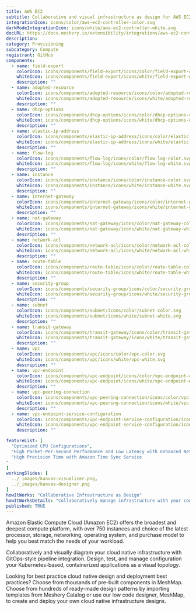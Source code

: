 ---
title: AWS EC2
subtitle: Collaborative and visual infrastructure as design for AWS EC2
integrationIcon: icons/color/aws-ec2-controller-color.svg
darkModeIntegrationIcon: icons/white/aws-ec2-controller-white.svg
docURL: https://docs.meshery.io/extensibility/integrations/aws-ec2-controller
description: 
category: Provisioning
subcategory: Compute
registrant: GitHub
components:
  - name: field-export
    colorIcon: icons/components/field-export/icons/color/field-export-color.svg
    whiteIcon: icons/components/field-export/icons/white/field-export-white.svg
    description: ""
  - name: adopted-resource
    colorIcon: icons/components/adopted-resource/icons/color/adopted-resource-color.svg
    whiteIcon: icons/components/adopted-resource/icons/white/adopted-resource-white.svg
    description: ""
  - name: dhcp-options
    colorIcon: icons/components/dhcp-options/icons/color/dhcp-options-color.svg
    whiteIcon: icons/components/dhcp-options/icons/white/dhcp-options-white.svg
    description: ""
  - name: elastic-ip-address
    colorIcon: icons/components/elastic-ip-address/icons/color/elastic-ip-address-color.svg
    whiteIcon: icons/components/elastic-ip-address/icons/white/elastic-ip-address-white.svg
    description: ""
  - name: flow-log
    colorIcon: icons/components/flow-log/icons/color/flow-log-color.svg
    whiteIcon: icons/components/flow-log/icons/white/flow-log-white.svg
    description: ""
  - name: instance
    colorIcon: icons/components/instance/icons/color/instance-color.svg
    whiteIcon: icons/components/instance/icons/white/instance-white.svg
    description: ""
  - name: internet-gateway
    colorIcon: icons/components/internet-gateway/icons/color/internet-gateway-color.svg
    whiteIcon: icons/components/internet-gateway/icons/white/internet-gateway-white.svg
    description: ""
  - name: nat-gateway
    colorIcon: icons/components/nat-gateway/icons/color/nat-gateway-color.svg
    whiteIcon: icons/components/nat-gateway/icons/white/nat-gateway-white.svg
    description: ""
  - name: network-acl
    colorIcon: icons/components/network-acl/icons/color/network-acl-color.svg
    whiteIcon: icons/components/network-acl/icons/white/network-acl-white.svg
    description: ""
  - name: route-table
    colorIcon: icons/components/route-table/icons/color/route-table-color.svg
    whiteIcon: icons/components/route-table/icons/white/route-table-white.svg
    description: ""
  - name: security-group
    colorIcon: icons/components/security-group/icons/color/security-group-color.svg
    whiteIcon: icons/components/security-group/icons/white/security-group-white.svg
    description: ""
  - name: subnet
    colorIcon: icons/components/subnet/icons/color/subnet-color.svg
    whiteIcon: icons/components/subnet/icons/white/subnet-white.svg
    description: ""
  - name: transit-gateway
    colorIcon: icons/components/transit-gateway/icons/color/transit-gateway-color.svg
    whiteIcon: icons/components/transit-gateway/icons/white/transit-gateway-white.svg
    description: ""
  - name: vpc
    colorIcon: icons/components/vpc/icons/color/vpc-color.svg
    whiteIcon: icons/components/vpc/icons/white/vpc-white.svg
    description: ""
  - name: vpc-endpoint
    colorIcon: icons/components/vpc-endpoint/icons/color/vpc-endpoint-color.svg
    whiteIcon: icons/components/vpc-endpoint/icons/white/vpc-endpoint-white.svg
    description: ""
  - name: vpc-peering-connection
    colorIcon: icons/components/vpc-peering-connection/icons/color/vpc-peering-connection-color.svg
    whiteIcon: icons/components/vpc-peering-connection/icons/white/vpc-peering-connection-white.svg
    description: ""
  - name: vpc-endpoint-service-configuration
    colorIcon: icons/components/vpc-endpoint-service-configuration/icons/color/vpc-endpoint-service-configuration-color.svg
    whiteIcon: icons/components/vpc-endpoint-service-configuration/icons/white/vpc-endpoint-service-configuration-white.svg
    description: ""

featureList: [
  "Optimized CPU Configurations",
  "High Packet-Per-Second Performance and Low Latency with Enhanced Networking",
  "High Precision Time with Amazon Time Sync Service
"
]
workingSlides: [
  ../_images/kanvas-visualizer.png,
  ../_images/kanvas-designer.png
]
howItWorks: "Collaborative Infrastructure as Design"
howItWorksDetails: "Collaboratively manage infrastructure with your coworkers synchronously sharing the same designs."
published: TRUE
---
<p>
Amazon Elastic Compute Cloud (Amazon EC2) offers the broadest and deepest compute platform, with over 750 instances and choice of the latest processor, storage, networking, operating system, and purchase model to help you best match the needs of your workload. 
</p>
<p>
    Collaboratively and visually diagram your cloud native infrastructure with GitOps-style pipeline integration. Design, test, and manage configuration your Kubernetes-based, containerized applications as a visual topology.
</p>
<p>
    Looking for best practice cloud native design and deployment best practices? Choose from thousands of pre-built components in MeshMap. Choose from hundreds of ready-made design patterns by importing templates from Meshery Catalog or use our low code designer, MeshMap, to create and deploy your own cloud native infrastructure designs.
</p>
